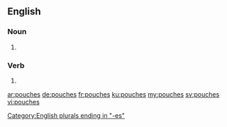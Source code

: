 ==English==

===Noun===
{{head|en|noun plural form}}

# {{plural of|pouch|lang=en}}

===Verb===
{{head|en|verb form}}

# {{en-third-person singular of|pouch}}

[[Category:English plurals ending in "-es"]]

[[ar:pouches]]
[[de:pouches]]
[[fr:pouches]]
[[ku:pouches]]
[[my:pouches]]
[[sv:pouches]]
[[vi:pouches]]